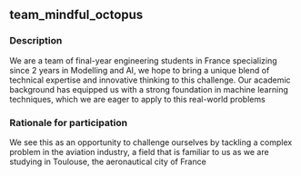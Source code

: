## team_mindful_octopus

### Description
We are a team of final-year engineering students in France specializing since 2 years in Modelling and AI, we hope to bring a unique blend of technical expertise and innovative thinking to this challenge. Our academic background has equipped us with a strong foundation in machine learning techniques, which we are eager to apply to this real-world problems

### Rationale for participation
We see this as an opportunity to challenge ourselves by tackling a complex problem in the aviation industry, a field that is familiar to us as we are studying in Toulouse, the aeronautical city of France

